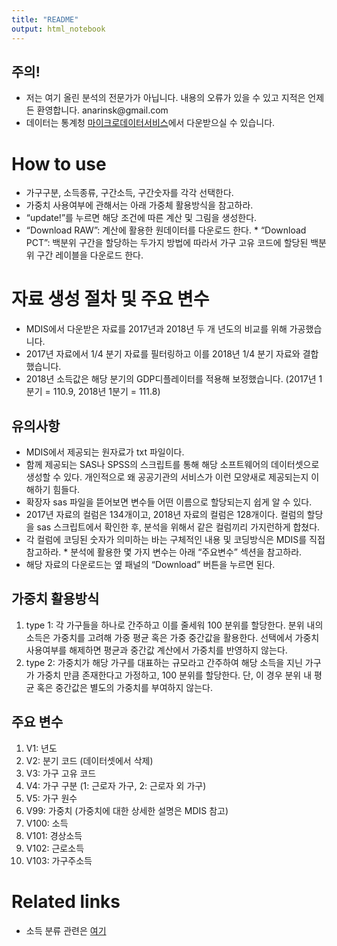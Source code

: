 ```yaml
---
title: "README"
output: html_notebook
---
```



## 주의! 

* 저는 여기 올린 분석의 전문가가 아닙니다. 내용의 오류가 있을 수 있고 지적은 언제든 환영합니다. anarinsk@gmail.com
* 데이터는 통계청 [마이크로데이터서비스](https://mdis.kostat.go.kr)에서 다운받으실 수 있습니다. 

# How to use 

  * 가구구분, 소득종류, 구간소득, 구간숫자를 각각 선택한다.
  * 가중치 사용여부에 관해서는 아래 가중체 활용방식을 참고하라.  
  * "update!"를 누르면 해당 조건에 따른 계산 및 그림을 생성한다. 
  * "Download RAW": 계산에 활용한 원데이터를 다운로드 한다.   * "Download PCT": 백분위 구간을 할당하는 두가지 방법에 따라서 가구 고유 코드에 할당된 백분위 구간 레이블을 다운로드 한다. 
  

# 자료 생성 절차 및 주요 변수  

* MDIS에서 다운받은 자료를 2017년과 2018년 두 개 년도의 비교를 위해 가공했습니다.  
* 2017년 자료에서 1/4 분기 자료를 필터링하고 이를 2018년 1/4 분기 자료와 결합했습니다.  
* 2018년 소득값은 해당 분기의 GDP디플레이터를 적용해 보정했습니다. 
  (2017년 1분기 = 110.9, 2018년 1분기 = 111.8)

## 유의사항 

* MDIS에서 제공되는 원자료가 txt 파일이다. 
* 함께 제공되는 SAS나 SPSS의 스크립트를 통해 해당 소프트웨어의 데이터셋으로 생성할 수 있다. 개인적으로 왜 공공기관의 서비스가 이런 모양새로 제공되는지 이해하기 힘들다. 
* 확장자 sas 파일을 뜯어보면 변수들 어떤 이름으로 할당되는지 쉽게 알 수 있다. 
* 2017년 자료의 컬럼은 134개이고, 2018년 자료의 컬럼은 128개이다. 컬럼의 할당을 sas 스크립트에서 확인한 후, 분석을 위해서 같은 컬럼끼리 가지런하게 합쳤다. 
* 각 컬럼에 코딩된 숫자가 의미하는 바는 구체적인 내용 및 코딩방식은 MDIS를 직접 참고하라. * 분석에 활용한 몇 가지 변수는 아래 "주요변수" 섹션을 참고하라. 
* 해당 자료의 다운로드는 옆 패널의 "Download" 버튼을 누르면 된다. 

## 가중치 활용방식 

  1. type 1: 각 가구들을 하나로 간주하고 이를 줄세워 100 분위를 할당한다. 분위 내의 소득은 가중치를 고려해 가중 평균 혹은 가중 중간값을 활용한다. 선택에서 가중치 사용여부를 해제하면 평균과 중간값 계산에서 가중치를 반영하지 않는다.  
  2. type 2: 가중치가 해당 가구를 대표하는 규모라고 간주하여 해당 소득을 지닌 가구가 가중치 만큼 존재한다고 가정하고, 100 분위를 할당한다. 단, 이 경우 분위 내 평균 혹은 중간값은 별도의 가중치를 부여하지 않는다. 

## 주요 변수 

  1. V1: 년도 
  2. V2: 분기 코드 (데이터셋에서 삭제)
  3. V3: 가구 고유 코드
  4. V4: 가구 구분 (1: 근로자 가구, 2: 근로자 외 가구)
  5. V5: 가구 원수 
  6. V99: 가중치 (가중치에 대한 상세한 설명은 MDIS 참고)
  7. V100: 소득 
  8. V101: 경상소득 
  9. V102: 근로소득 
  10. V103: 가구주소득 

# Related links  
  * 소득 분류 관련은 [여기](https://eiec.kdi.re.kr/material/archive/concept/view.jsp?cc=00002000010000100005&cid=129)